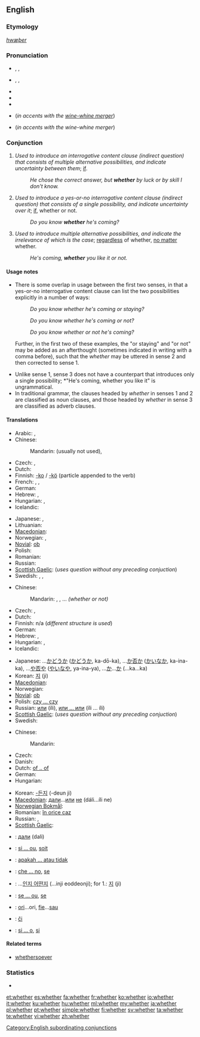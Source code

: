 ==English==

===Etymology===
{{etyl|ang}} ''[[hwæþer]]''

===Pronunciation===
* {{enPR|wĕ'''th''ə(r)}}, {{IPA|/ˈwɛðə(r)/}}, {{SAMPA|/"wED@(r)/}}
* {{enPR|hwĕ'''th''ə(r)}}, {{IPA|/ˈʍɛðə(r)/}}, {{SAMPA|/"WED@(r)/}}
* {{audio|en-us-whether.ogg|Audio (US)}}
* {{rhymes|ɛðə(r)}}
* {{hyphenation|wheth|er}}
* {{homophones|weather}} (''in accents with the [[wine-whine merger]]'')
* {{homophones|wether}} (''in accents with the wine-whine merger'')

===Conjunction===
{{en-con}}

# ''Used to introduce an interrogative content clause (indirect question) that consists of multiple alternative possibilities, and indicate uncertainty between them''; [[if]].
#: ''He chose the correct answer, but '''whether''' by luck or by skill I don't know.''
# ''Used to introduce a yes-or-no interrogative content clause (indirect question) that consists of a single possibility, and indicate uncertainty over it''; [[if]], whether or not.
#: ''Do you know '''whether''' he's coming?''
# ''Used to introduce multiple alternative possibilities, and indicate the irrelevance of which is the case''; [[regardless]] of whether, [[no matter]] whether.
#: ''He's coming, '''whether''' you like it or not.''

====Usage notes====
* There is some overlap in usage between the first two senses, in that a yes-or-no interrogative content clause can list the two possibilities explicitly in a number of ways: <dl><dd>''Do you know whether he's coming or staying?''</dd><dd>''Do you know whether he's coming or not?''</dd><dd>''Do you know whether or not he's coming?''</dd></dl> Further, in the first two of these examples, the "or staying" and "or not" may be added as an afterthought (sometimes indicated in writing with a comma before), such that the ''whether'' may be uttered in sense 2 and then corrected to sense 1.
* Unlike sense 1, sense 3 does not have a counterpart that introduces only a single possibility; *"He's coming, whether you like it" is ungrammatical.
* In traditional grammar, the clauses headed by ''whether'' in senses 1 and 2 are classified as noun clauses, and those headed by ''whether'' in sense 3 are classified as adverb clauses.

====Translations====
{{trans-top|if (in indirect questions)}}
* Arabic: {{t|ar|إذا|tr='ídhaa}}, {{t|ar|سواء|tr=sawaa'}}
* Chinese:
*: Mandarin: (usually not used), {{t|cmn|是否|tr=shì-fǒu|sc=Hani}}
* Czech: {{t+|cs|zda}}, {{t-|cs|zdali}}
* Dutch: {{t+|nl|of}}
* Finnish: [[-ko]] / [[-kö]] (particle appended to the verb)
* French: {{t+|fr|si}},  {{t+|fr|que}},  {{t+|fr|soit}}
* German: {{t+|de|ob}}
* Hebrew: {{t|he|האם|tr=ha`ím}}, {{t+|he|אם|tr=ím}}
* Hungarian: {{t-|hu|-e}},  {{t+|hu|vajon}}
* Icelandic: {{t+|is|hvort}}
{{trans-mid}}
* Japanese: {{t|ja|かどうか|tr=...ka dō ka}},  {{t+|ja|か|tr=ka}}
* Lithuanian: {{t+|lt|ar|xs=Lithuanian}}
* [[Macedonian]]: {{t-|mk|дали|tr=dáli}}
* Norwegian: {{t|no|om}}, {{t|no|hvorvidt}}
* [[Novial]]: [[ob]]
* Polish: {{t+|pl|czy}}
* Romanian: {{t+|ro|dacă}}
* Russian: {{t+|ru|ли|tr=li}}
* [[Scottish Gaelic]]: (''uses question without any preceding conjuction'')
* Swedish: {{t+|sv|om}}, {{t|sv|ifall}}, {{t+|sv|huruvida}}
{{trans-bottom}}

{{trans-top|if, either}}
* Chinese:
*: Mandarin: {{t-|cmn|還是|sc=Hani}}, {{t-|cmn|还是|tr=háishi|sc=Hani}}, ...{{t-|cmn|不|tr=...bù...|sc=Hani}} ''(whether or not)''
* Czech: {{t+|cs|zda}}, {{t-|cs|zdali}}
* Dutch: {{t+|nl|of}}
* Finnish: n/a (''different structure is used'')
* German: {{t+|de|ob}}
* Hebrew: {{t|he|באם|tr=be`ím}}, {{t+|he|אם|tr=ím}}
* Hungarian: {{t-|hu|-e}},  {{t+|hu|vajon}}
* Icelandic: {{t+|is|hvort}}
{{trans-mid}}
* Japanese: ...[[かどうか]] ([[かどうか]], ka-dō-ka), ...[[か否か]] ([[かいなか]], ka-ina-ka), ...[[や否や]] ([[やいなや]], ya-ina-ya), ...[[か]]...[[か]] (...ka...ka)
* Korean: [[지]] (ji)
* [[Macedonian]]: {{t-|mk|дали|tr=dáli}}
* Norwegian: {{t+|no|enten}}
* [[Novial]]: [[ob]]
* Polish: [[czy ... czy]]
* Russian: [[или]] (íli), [[или ... или]] (íli ... íli)
* [[Scottish Gaelic]]: (''uses question without any preceding conjuction'')
* Swedish: {{t+|sv|om}}
{{trans-bottom}}

{{trans-top|whether or not}}
<!--this should be moved to "whether or not" if it ever gets created.-->
* Chinese:
*: Mandarin: {{t|cmn|是否|tr=shì-fǒu|sc=Hani}}
* Czech: {{t+|cs|ať}}
* Danish: {{t+|da|om}}
* Dutch: [[of .. of]]
* German: {{t+|de|ob}}
* Hungarian: {{t+|hu|akár}}
{{trans-mid}}
* Korean: [[-든지]] (-deun ji)
* [[Macedonian]]: [[дали]]...[[или]] [[не]] (dáli...íli ne)
* [[Norwegian Bokmål]]: {{tø|nb|enten}}
* Romanian: [[în orice caz]]
* Russian: {{t+|ru|ли|tr=li}},  {{t+|ru|или|tr=íli}}
* [[Scottish Gaelic]]: {{t-|gd|co-dhiù|xs=Scottish Gaelic}}
{{trans-bottom}}

{{checktrans-top}}
* {{ttbc|bg}}: [[дали]] (dali)
* {{ttbc|fr}}: [[si ... ou]], [[soit]]
* {{ttbc|id}}: [[apakah ... atau tidak]]
* {{ttbc|it}}: [[che ... no]], [[se#Italian|se]]
{{trans-mid}}
* {{ttbc|ko}}: ...[[인지 어떤지]] (...inji eoddeonji); for 1.: [[지]] (ji)
* {{ttbc|pt}}: [[se ... ou]], [[se#Portuguese|se]]
* {{ttbc|ro}}: [[ori]]...ori, [[fie]]...[[sau]]
* {{ttbc|sk}}: [[či]]
* {{ttbc|es}}: [[si ... o]], [[si#Spanish|si]]
{{trans-bottom}}

====Related terms====
* [[whethersoever]]

===Statistics===
* {{rank|during|several|either|338|whether|city|held|help}}

[[Category:English subordinating conjunctions]]

[[et:whether]]
[[es:whether]]
[[fa:whether]]
[[fr:whether]]
[[ko:whether]]
[[io:whether]]
[[it:whether]]
[[ku:whether]]
[[hu:whether]]
[[ml:whether]]
[[my:whether]]
[[ja:whether]]
[[pl:whether]]
[[pt:whether]]
[[simple:whether]]
[[fi:whether]]
[[sv:whether]]
[[ta:whether]]
[[te:whether]]
[[vi:whether]]
[[zh:whether]]